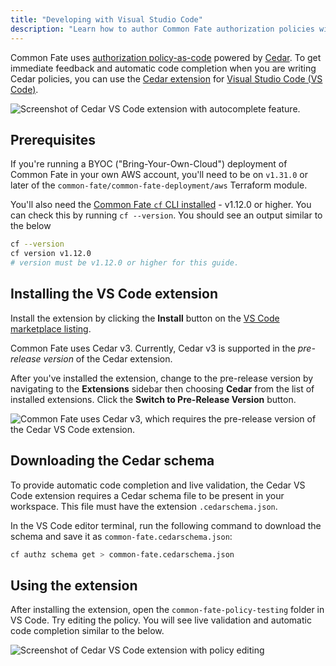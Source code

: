 ```yaml
---
title: "Developing with Visual Studio Code"
description: "Learn how to author Common Fate authorization policies with Visual Studio Code."
---
```


Common Fate uses [authorization policy-as-code](/authz/introduction) powered by [Cedar](https://www.cedarpolicy.com/). To get immediate feedback and automatic code completion when you are writing Cedar policies, you can use the [Cedar extension](https://marketplace.visualstudio.com/items?itemName=cedar-policy.vscode-cedar) for [Visual Studio Code (VS Code)](https://code.visualstudio.com/).

![Screenshot of Cedar VS Code extension with autocomplete feature.](./images/cedar-vscode-autocomplete.png)

## Prerequisites

If you're running a BYOC ("Bring-Your-Own-Cloud") deployment of Common Fate in your own AWS account, you'll need to be on `v1.31.0` or later of the `common-fate/common-fate-deployment/aws` Terraform module.

You'll also need the [Common Fate `cf` CLI installed](/user-guide/cli/quickstart) - v1.12.0 or higher. You can check this by running `cf --version`. You should see an output similar to the below

```bash
cf --version
cf version v1.12.0
# version must be v1.12.0 or higher for this guide.
```

## Installing the VS Code extension

Install the extension by clicking the **Install** button on the [VS Code marketplace listing](https://marketplace.visualstudio.com/items?itemName=cedar-policy.vscode-cedar).

Common Fate uses Cedar v3. Currently, Cedar v3 is supported in the _pre-release version_ of the Cedar extension.

After you've installed the extension, change to the pre-release version by navigating to the **Extensions** sidebar then choosing **Cedar** from the list of installed extensions. Click the **Switch to Pre-Release Version** button.

![Common Fate uses Cedar v3, which requires the pre-release version of the Cedar VS Code extension.](./images/cedar-vscode-prerelease.png)

## Downloading the Cedar schema

To provide automatic code completion and live validation, the Cedar VS Code extension requires a Cedar schema file to be present in your workspace. This file must have the extension `.cedarschema.json`.

In the VS Code editor terminal, run the following command to download the schema and save it as `common-fate.cedarschema.json`:

```bash
cf authz schema get > common-fate.cedarschema.json
```

## Using the extension

After installing the extension, open the `common-fate-policy-testing` folder in VS Code. Try editing the policy. You will see live validation and automatic code completion similar to the below.

![Screenshot of Cedar VS Code extension with policy editing](./images/cedar-vscode-screenshot.png)
